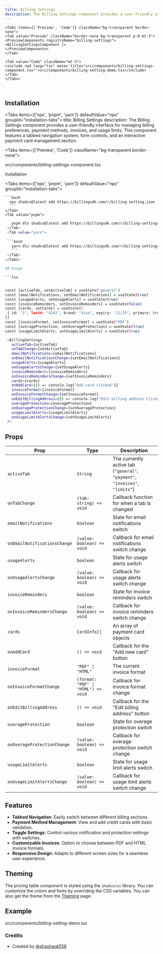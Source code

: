 ```yaml
---
title: Billing Settings
description: The Billing Settings component provides a user-friendly interface for managing billing preferences, payment methods, invoices, and usage limits. This component features a tabbed navigation system, form controls, and an interactive payment card management section.
---
```


    <Tabs items={['Preview', 'Code']} className="bg-transparent border-none">
    <Tab value="Preview" className="border-none bg-transparent p-0 mt-3">
    <PreviewComponents registryName="billing-settings">
    <BillingSettingsComponent />
    </PreviewComponents>
    </Tab>

    <Tab value="Code" className="mt-3">
    <include cwd lang="tsx" meta='title="src/components/billing-settings-component.tsx"'>src/components/billing-setting-demo.tsx</include>
    </Tab>
    </Tabs>

<br/>

## Installation

<Tabs items={['npx', 'pnpm', 'yarn']} defaultValue="npx" groupId="installation-tabs">
 title: Billing Settings description: The Billing Settings component provides a user-friendly interface for managing billing preferences, payment methods, invoices, and usage limits. This component features a tabbed navigation system, form controls, and an interactive payment card management section.

<Tabs items={['Preview', 'Code']} className="bg-transparent border-none">
<Tab value="Preview" className="border-none bg-transparent p-0 mt-3">
<PreviewComponents registryName="billing-settings">
<BillingSettingsComponent />
</PreviewComponents>
</Tab>

<Tab value="Code" className="mt-3">
<include cwd lang="tsx" meta='title="src/components/billing-settings-component.tsx"'>src/components/billing-settings-component.tsx</include>
</Tab>
</Tabs>
</Tabs>

<br/>

Installation

<Tabs items={['npx', 'pnpm', 'yarn']} defaultValue="npx" groupId="installation-tabs">
    <Tab value="npx">
        
    ```bash 
      npx shadcn@latest add https://billingsdk.com/r/billing-setting.json 
      ```
    </Tab>
    <Tab value="pnpm">
    
   ``` bash 
      pnpm dlx shadcn@latest add https://billingsdk.com/r/billing-settings.json ```
    </Tab>
    <Tab value="yarn">
    
    ```bash 
      yarn dlx shadcn@latest add https://billingsdk.com/r/billing-settings.json
      ``` 
    </Tab>
</Tabs>

## Usage

```tsx


  const [activeTab, setActiveTab] = useState("general")
  const [emailNotifications, setEmailNotifications] = useState(true)
  const [usageAlerts, setUsageAlerts] = useState(true)
  const [invoiceReminders, setInvoiceReminders] = useState(false)
  const [cards, setCards] = useState([
    { id: "1", last4: "4242", brand: "Visa", expiry: "12/25", primary: true },
  ])
  const [invoiceFormat, setInvoiceFormat] = useState("PDF")
  const [overageProtection, setOverageProtection] = useState(true)
  const [usageLimitAlerts, setUsageLimitAlerts] = useState(true)
  
    <BillingSettings
      activeTab={activeTab}
      onTabChange={setActiveTab}
      emailNotifications={emailNotifications}
      onEmailNotificationsChange={setEmailNotifications}
      usageAlerts={usageAlerts}
      onUsageAlertsChange={setUsageAlerts}
      invoiceReminders={invoiceReminders}
      onInvoiceRemindersChange={setInvoiceReminders}
      cards={cards}
      onAddCard={() => console.log("Add card clicked")}
      invoiceFormat={invoiceFormat}
      onInvoiceFormatChange={setInvoiceFormat}
      onEditBillingAddress={() => console.log("Edit billing address clicked")}
      overageProtection={overageProtection}
      onOverageProtectionChange={setOverageProtection}
      usageLimitAlerts={usageLimitAlerts}
      onUsageLimitAlertsChange={setUsageLimitAlerts}
    />
```

## Props

| Prop | Type | Description |
|------|------|-------------|
| `activeTab` | `String` | The currently active tab (`"general"`, `"payment"`, `"invoices"`, `"limits"`) |
| `onTabChange` | `(tab: string) => void` | Callback function for when a tab is changed |
| `emailNotifications` | `boolean` | State for email notifications switch |
| `onEmailNotificationsChange` | `(value: boolean) => void` | Callback for email notifications switch change |
| `usageAlerts` | `boolean` | 	State for usage alerts switch |
| `onUsageAlertsChange` | `(value: boolean) => void` | Callback for usage alerts switch change |
| `invoiceReminders` | `boolean` | State for invoice reminders switch |
| `onInvoiceRemindersChange` | `(value: boolean) => void` | Callback for invoice reminders switch change |
| `cards` | `CardInfo[]` | An array of payment card objects |
| `onAddCard` | `() => void` | Callback for the "Add new card" button |
| `invoiceFormat` | `"PDF" \| "HTML"` | The current invoice format |
| `onInvoiceFormatChange` | `(format: "PDF" \| "HTML") => void` | Callback for invoice format change |
| `onEditBillingAddress` | `() => void` | Callback for the "Edit billing address" button |
| `overageProtection` | `boolean` | State for overage protection switch |
| `onOverageProtectionChange` | `(value: boolean) => void` | Callback for overage protection switch change |
| `usageLimitAlerts` | `boolean` | State for usage limit alerts switch |
| `onUsageLimitAlertsChange` | `(value: boolean) => void` | Callback for usage limit alerts switch change |


## Features

- **Tabbed Navigation**: Easily switch between different billing sections.
- **Payment Method Management**: View and add credit cards with basic validation.
- **Toggle Settings**: Control various notification and protection settings with switches.
- **Customizable Invoices**: Option to choose between PDF and HTML invoice formats.
- **Responsive Design**: Adapts to different screen sizes for a seamless user experience.

## Theming

The pricing table component is styled using the `shadcn/ui` library. You can customize the colors and fonts by overriding the CSS variables. You can also get the theme from the [Theming](/docs/theming) page.

## Example
<include cwd lang="tsx" meta='title="src/components/billing-settings-component.tsx"'>src/components/billing-setting-demo.tsx</include>

### Credits
- Created by [@shashwat558](https://github.com/shashwat558)
